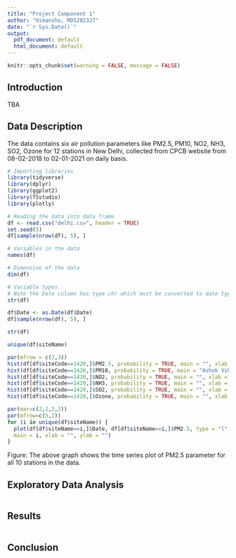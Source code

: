 ---
title: "Project Component 1"
author: "Himanshu, MDS202327"
date: "`r Sys.Date()`"
output:
  pdf_document: default
  html_document: default
---
```{r setup, include=FALSE} 
knitr::opts_chunk$set(warning = FALSE, message = FALSE) 
```

## Introduction
TBA

## Data Description
The data contains six air pollution parameters like PM2.5, PM10, NO2, NH3, SO2, Ozone for 12 stations in New Delhi, collected from CPCB website from 08-02-2018 to 02-01-2021 on daily basis.

```{r}
# Importing libraries
library(tidyverse)
library(dplyr)
library(ggplot2)
library(TSstudio)
library(plotly)
```

```{r}
# Reading the data into data frame
df <- read.csv("delhi.csv", header = TRUE)
set.seed(5)
df[sample(nrow(df), 5), ]
```
```{r}
# Variables in the data
names(df)
```
```{r}
# Dimension of the data
dim(df)
```
```{r}
# Variable types
# Note the Date column has type chr which must be converted to date type.
str(df)
```

```{r}
df$Date <- as.Date(df$Date)
df[sample(nrow(df), 5), ]
```
```{r}
str(df)
```
```{r}
unique(df$siteName)
```
```{r}
par(mfrow = c(2,3))
hist(df[df$siteCode==1420,]$PM2.5, probability = TRUE, main = "", xlab = "PM2.5", ylab = "")
hist(df[df$siteCode==1420,]$PM10, probability = TRUE, main = "Ashok Vihar", xlab = "PM10", ylab = "")
hist(df[df$siteCode==1420,]$NO2, probability = TRUE, main = "", xlab = "NO2", ylab = "")
hist(df[df$siteCode==1420,]$NH3, probability = TRUE, main = "", xlab = "NH3", ylab = "")
hist(df[df$siteCode==1420,]$SO2, probability = TRUE, main = "", xlab = "SO2", ylab = "")
hist(df[df$siteCode==1420,]$Ozone, probability = TRUE, main = "", xlab = "Ozone", ylab = "")
```
```{r, fig.width=15, fig.height=12}
par(mar=c(2,2,2,2))
par(mfrow=c(5,2))
for (i in unique(df$siteName)) {
  plot(df[df$siteName==i,]$Date, df[df$siteName==i,]$PM2.5, type = "l",
  main = i, xlab = "", ylab = "")
}
```
\center Figure: The above graph shows the time series plot of PM2.5 parameter for all 10 stations in the data.

## Exploratory Data Analysis

```{r}
```

## Results

```{r}
```

## Conclusion

```{r}
```
